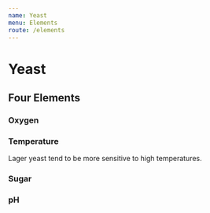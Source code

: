 ```yaml
---
name: Yeast
menu: Elements
route: /elements
---
```


# Yeast

## Four Elements

### Oxygen

### Temperature
Lager yeast tend to be more sensitive to high temperatures.

### Sugar

### pH